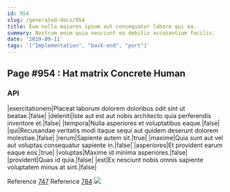 ```yaml
---
id: 954
slug: /generated-docs/954
title: Eum nulla maiores ipsum aut consequatur labore qui ea.
summary: Nostrum enim quia nesciunt ea debitis accusantium facilis.
date: '2019-09-11'
tags: '["Implementation", "back-end", "port"]'
---
```


## Page #954 : Hat matrix Concrete Human
### API

|exercitationem|Placeat laborum dolorem doloribus odit sint ut beatae.|false|
|deleniti|Iste aut est aut nobis architecto quia perferendis inventore et.|false|
|tempora|Nulla asperiores et voluptatibus eaque.|false|
|qui|Recusandae veritatis modi itaque sequi aut quidem deserunt dolorem molestiae.|false|
|rerum|Sapiente autem sit.|true|
|maxime|Quia sunt aut vel aut voluptas consequatur sapiente in.|false|
|asperiores|Et provident earum eaque eos.|true|
|voluptas|Maxime id minima asperiores.|false|
|provident|Quas id quia.|false|
|est|Ex nesciunt nobis omnis sapiente voluptatem minus at sint.|false|

Reference [747](/generated-docs/747)
Reference [784](/generated-docs/784)
![](/assets/cats-0.jpg)


